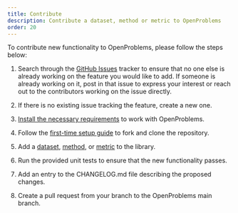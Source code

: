 ```yaml
---
title: Contribute
description: Contribute a dataset, method or metric to OpenProblems
order: 20
---
```


To contribute new functionality to OpenProblems, please follow the steps below:

1. Search through the [GitHub Issues](https://github.com/openproblems-bio/openproblems-v2/issues)  tracker to ensure that no one else is already working on the feature you would like to add. If someone is already working on it, post in that issue to express your interest or reach out to the contributors working on the issue directly.

2. If there is no existing issue tracking the feature, create a new one.

3. [Install the necessary requirements](requirements.qmd) to work with OpenProblems.

4. Follow the [first-time setup guide](first_time_setup.qmd) to fork and clone the repository.

5. Add a [dataset](add_a_dataset.qmd), [method](add_a_method.qmd), or [metric](add_a_metric.qmd) to the library.

6. Run the provided unit tests to ensure that the new functionality passes.

7. Add an entry to the CHANGELOG.md file describing the proposed changes.

8. Create a pull request from your branch to the OpenProblems main branch.